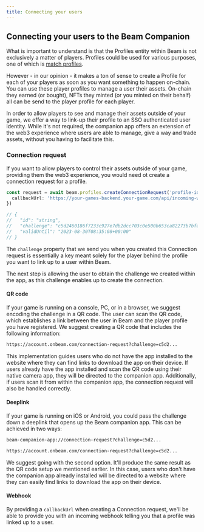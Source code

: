```yaml
---
title: Connecting your users
---
```


## Connecting your users to the Beam Companion

What is important to understand is that the Profiles entity within Beam is not exclusively a matter of players. Profiles could be used for various purposes, one of which is [match profiles](/service/profiles/match-profiles).

However - in our opinion - it makes a ton of sense to create a Profile for each of your players as soon as you want something to happen on-chain. You can use these player profiles to manage a user their assets. On-chain they earned (or bought), NFTs they minted (or you minted on their behalf) all can be send to the player profile for each player.

In order to allow players to see and manage their assets outside of your game, we offer a way to link-up their profile to an SSO authenticated user identity. While it's not required, the companion app offers an extension of the web3 experience where users are able to manage, give a way and trade assets, without you having to facilitate this.

### Connection request

If you want to allow players to control their assets outside of your game, providing them the web3 experience, you would need ot create a connection request for a profile.

```typescript
const request = await beam.profiles.createConnectionRequest('profile-id', {
  callbackUrl: 'https://your-games-backend.your-game.com/api/incoming-webhook/:profile-id',
})

// {
//   "id": "string",
//   "challenge": "c5d2460186f7233c927e7db2dcc703c0e500b653ca82273b7bfad8045d85a470",
//   "validUntil": "2023-08-30T08:35:08+00:00"
// }
```

The `challenge` property that we send you when you created this Connection request is essentially a key meant solely for the player behind the profile you want to link up to a user within Beam.

The next step is allowing the user to obtain the challenge we created within the app, as this challenge enables up to create the connection.

#### QR code

If your game is running on a console, PC, or in a browser, we suggest encoding the challenge in a QR code. The user can scan the QR code, which establishes a link between the user in Beam and the player profile you have registered. We suggest creating a QR code that includes the following information:

```md filename="QR CODE"
https://account.onbeam.com/connection-request?challenge=c5d2...
```

This implementation guides users who do not have the app installed to the website where they can find links to download the app on their device. If users already have the app installed and scan the QR code using their native camera app, they will be directed to the companion app. Additionally, if users scan it from within the companion app, the connection request will also be handled correctly.

#### Deeplink

If your game is running on iOS or Android, you could pass the challenge down a deeplink that opens up the Beam companion app. This can be achieved in two ways:

```md filename="URL SCHEME DEEPLINK"
beam-companion-app://connection-request?challenge=c5d2...
```

```md filename="BEAM SITE DEEPLINK (RECOMMENDED)"
https://account.onbeam.com/connection-request?challenge=c5d2...
```

We suggest going with the second option. It'll produce the same result as the QR code setup we mentioned earlier. In this case, users who don't have the companion app already installed will be directed to a website where they can easily find links to download the app on their device.

#### Webhook

By providing a `callbackUrl` when creating a Connection request, we'll be able to provide you with an incoming webhook telling you that a profile was linked up to a user.

